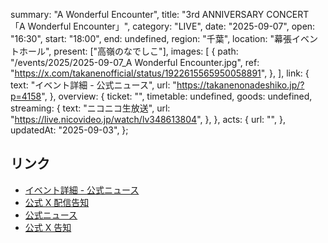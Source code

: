   summary: "A Wonderful Encounter",
  title: "3rd ANNIVERSARY CONCERT 「A Wonderful Encounter」",
  category: "LIVE",
  date: "2025-09-07",
  open: "16:30",
  start: "18:00",
  end: undefined,
  region: "千葉",
  location: "幕張イベントホール",
  present: ["高嶺のなでしこ"],
  images: [
    {
      path: "/events/2025/2025-09-07_A Wonderful Encounter.jpg",
      ref: "https://x.com/takanenofficial/status/1922615565950058891",
    },
  ],
  link: {
    text: "イベント詳細 - 公式ニュース",
    url: "https://takanenonadeshiko.jp/?p=4158",
  },
  overview: {
    ticket: "",
    timetable: undefined,
    goods: undefined,
    streaming: {
      text: "ニコニコ生放送",
      url: "https://live.nicovideo.jp/watch/lv348613804",
    },
  },
  acts: {
    url: "",
  },
  updatedAt: "2025-09-03",
};

## リンク

- [イベント詳細 - 公式ニュース](https://takanenonadeshiko.jp/?p=4158)
- [公式 X 配信告知](https://x.com/takanenofficial/status/1963165525435199877)
- [公式ニュース](https://takanenonadeshiko.jp/?p=3386)
- [公式 X 告知](https://x.com/takanenofficial/status/1890358265885655133)
